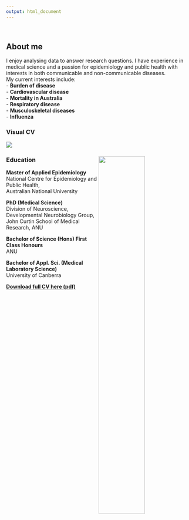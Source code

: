 ---
output: html_document
---
<br>  

## About me
I enjoy analysing data to answer research questions. I have experience in medical science and a passion for epidemiology and public health with interests in both communicable and non-communicable diseases.  
My current interests include:   
- __Burden of disease__  
-  __Cardiovascular disease__  
-  __Mortality in Australia__  
-  __Respiratory disease__  
-  __Musculoskeletal diseases__  
-  __Influenza__

### Visual CV   
<img src="images/Anna_Reynolds_VisualCV3.jpeg">

### Education   <img src="images/Aus.jpg" style=width:50% align="right">  
**Master of Applied Epidemiology**  
National Centre for Epidemiology and Public Health,   
Australian National University


**PhD (Medical Science)**  
Division of Neuroscience, Developmental Neurobiology Group,  
John Curtin School of Medical Research, ANU  

**Bachelor of Science (Hons) First Class Honours**  
ANU

**Bachelor of Appl. Sci. (Medical Laboratory Science)**  
University of Canberra


[**Download full CV here (pdf)**](Anna_Reynolds_CV.pdf)

